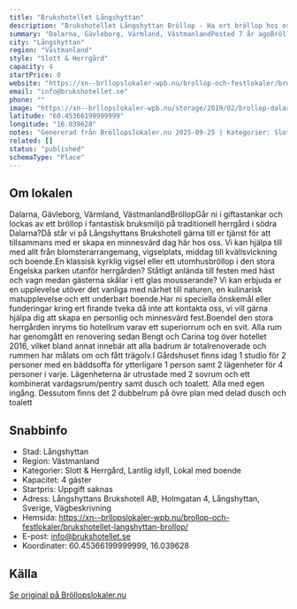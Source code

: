 ```yaml
---
title: "Brukshotellet Långshyttan"
description: "Brukshotellet Långshyttan Bröllop - Ha ert bröllop hos oss! Bröllopslokal Borlänge. Skicka gärna en förfrågan så hjälper vi Er!"
summary: "Dalarna, Gävleborg, Värmland, VästmanlandPosted 7 år agoBröllopGår ni i giftastankar och lockas av ett bröllop i fantastisk bruksmiljö på traditionell herrgård i södra Dalarna?Då står vi på…"
city: "Långshyttan"
region: "Västmanland"
style: "Slott & Herrgård"
capacity: 4
startPrice: 0
website: "https://xn--brllopslokaler-wpb.nu/brollop-och-festlokaler/brukshotellet-langshyttan-brollop/"
email: "info@brukshotellet.se"
phone: ""
image: "https://xn--brllopslokaler-wpb.nu/storage/2019/02/brollop-dalarna-brollopslokaler-langshyttans-brukshotell-.webp"
latitude: "60.45366199999999"
longitude: "16.039628"
notes: "Genererad från Bröllopslokaler.nu 2025-09-25 | Kategorier: Slott & Herrgård, Lantlig idyll, Lokal med boende"
related: []
status: "published"
schemaType: "Place"
---
```


## Om lokalen

Dalarna, Gävleborg, Värmland, VästmanlandBröllopGår ni i giftastankar och lockas av ett bröllop i fantastisk bruksmiljö på traditionell herrgård i södra Dalarna?Då står vi på Långshyttans Brukshotell gärna till er tjänst för att tillsammans med er skapa en minnesvärd dag här hos oss. Vi kan hjälpa till med allt från blomsterarrangemang, vigselplats, middag till kvällsvickning och boende.En klassisk kyrklig vigsel eller ett utomhusbröllop i den stora Engelska parken utanför herrgården? Ståtligt anlända till festen med häst och vagn medan gästerna skålar i ett glas mousserande? Vi kan erbjuda er en upplevelse utöver det vanliga med närhet till naturen, en kulinarisk matupplevelse och ett underbart boende.Har ni speciella önskemål eller funderingar kring ert firande tveka då inte att kontakta oss, vi vill gärna hjälpa dig att skapa en personlig och minnesvärd fest.BoendeI den stora herrgården inryms tio hotellrum varav ett superiorrum och en svit. Alla rum har genomgått en renovering sedan Bengt och Carina tog över hotellet 2016, vilket bland annat innebär att alla badrum är totalrenoverade och rummen har målats om och fått trägolv.I Gårdshuset finns idag 1 studio för 2 personer med en bäddsoffa för ytterligare 1 person samt 2 lägenheter för 4 personer i varje. Lägenheterna är utrustade med 2 sovrum och ett kombinerat vardagsrum/pentry samt dusch och toalett. Alla med egen ingång. Dessutom finns det 2 dubbelrum på övre plan med delad dusch och toalett

## Snabbinfo

- Stad: Långshyttan
- Region: Västmanland
- Kategorier: Slott & Herrgård, Lantlig idyll, Lokal med boende
- Kapacitet: 4 gäster
- Startpris: Uppgift saknas
- Adress: Långshyttans Brukshotell AB, Holmgatan 4, Långshyttan, Sverige, Vägbeskrivning
- Hemsida: https://xn--brllopslokaler-wpb.nu/brollop-och-festlokaler/brukshotellet-langshyttan-brollop/
- E-post: info@brukshotellet.se
- Koordinater: 60.45366199999999, 16.039628

## Källa

[Se original på Bröllopslokaler.nu](https://xn--brllopslokaler-wpb.nu/brollop-och-festlokaler/brukshotellet-langshyttan-brollop/)
